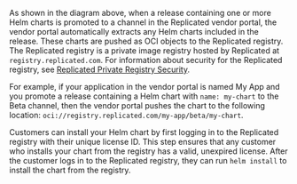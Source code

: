 As shown in the diagram above, when a release containing one or more Helm charts is promoted to a channel in the Replicated vendor portal, the vendor portal automatically extracts any Helm charts included in the release. These charts are pushed as OCI objects to the Replicated registry. The Replicated registry is a private image registry hosted by Replicated at `registry.replicated.com`. For information about security for the Replicated registry, see [Replicated Private Registry Security](packaging-private-registry-security).

For example, if your application in the vendor portal is named My App and you promote a release containing a Helm chart with `name: my-chart` to the Beta channel, then the vendor portal pushes the chart to the following location: `oci://registry.replicated.com/my-app/beta/my-chart`.

Customers can install your Helm chart by first logging in to the Replicated registry with their unique license ID. This step ensures that any customer who installs your chart from the registry has a valid, unexpired license. After the customer logs in to the Replicated registry, they can run `helm install` to install the chart from the registry.